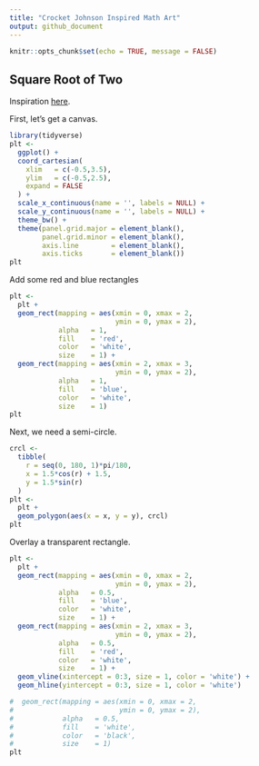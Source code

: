 ```yaml
---
title: "Crocket Johnson Inspired Math Art"
output: github_document
---
```


```r
knitr::opts_chunk$set(echo = TRUE, message = FALSE)
```

## Square Root of Two

Inspiration [here](https://americanhistory.si.edu/collections/search/object/nmah_694637).

First, let's get a canvas.

```r
library(tidyverse)
plt <- 
  ggplot() +
  coord_cartesian(
    xlim   = c(-0.5,3.5),
    ylim   = c(-0.5,2.5),
    expand = FALSE
  ) +
  scale_x_continuous(name = '', labels = NULL) +
  scale_y_continuous(name = '', labels = NULL) +
  theme_bw() +
  theme(panel.grid.major = element_blank(),
        panel.grid.minor = element_blank(),
        axis.line        = element_blank(),
        axis.ticks       = element_blank()) 
plt
```



Add some red and blue rectangles

```r
plt <-
  plt +
  geom_rect(mapping = aes(xmin = 0, xmax = 2, 
                          ymin = 0, ymax = 2),
            alpha   = 1,
            fill    = 'red',
            color   = 'white', 
            size    = 1) +
  geom_rect(mapping = aes(xmin = 2, xmax = 3, 
                          ymin = 0, ymax = 2),
            alpha   = 1,
            fill    = 'blue',
            color   = 'white', 
            size    = 1)
plt
```



Next, we need a semi-circle.

```r
crcl <-
  tibble(
    r = seq(0, 180, 1)*pi/180,
    x = 1.5*cos(r) + 1.5,
    y = 1.5*sin(r)
  )
plt <-
  plt +
  geom_polygon(aes(x = x, y = y), crcl) 
plt
```

Overlay a transparent rectangle.

```r
plt <-
  plt +
  geom_rect(mapping = aes(xmin = 0, xmax = 2, 
                          ymin = 0, ymax = 2),
            alpha   = 0.5,
            fill    = 'blue',
            color   = 'white', 
            size    = 1) +
  geom_rect(mapping = aes(xmin = 2, xmax = 3, 
                          ymin = 0, ymax = 2),
            alpha   = 0.5,
            fill    = 'red',
            color   = 'white', 
            size    = 1) +
  geom_vline(xintercept = 0:3, size = 1, color = 'white') +
  geom_hline(yintercept = 0:3, size = 1, color = 'white')

#  geom_rect(mapping = aes(xmin = 0, xmax = 2, 
#                          ymin = 0, ymax = 2),
#            alpha   = 0.5,
#            fill    = 'white',
#            color   = 'black', 
#            size    = 1)
plt
```